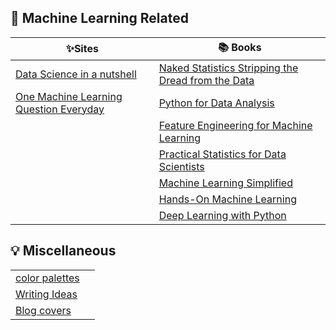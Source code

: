 ## 🤖 Machine Learning Related

| ✨Sites                                                                                                                                 | 📚 Books                                                                                                                                                                                                                                                                                                                                                                                      |
| --------------------------------------------------------------------------------------------------------------------------------------- | --------------------------------------------------------------------------------------------------------------------------------------------------------------------------------------------------------------------------------------------------------------------------------------------------------------------------------------------------------------------------------------------- |
| [Data Science in a nutshell](https://thesundayorg.notion.site/thesundayorg/Data-Science-in-a-Nutshell-51994c522d6c4100983ef6fa466d58e0) | [Naked Statistics Stripping the Dread from the Data](https://www.amazon.in/Naked-Statistics-Stripping-Dread-Data/dp/039334777X)                                                                                                                                                                                                                                                               |
| [One Machine Learning Question Everyday](https://today.bnomial.com/)                                                                    | [Python for Data Analysis](https://www.amazon.in/Python-Data-Analysis-Wrangling-Grayscale/dp/9355421907/ref=sr_1_1?keywords=wes+mckinney&qid=1665552574&qu=eyJxc2MiOiIxLjAyIiwicXNhIjoiMS4yNCIsInFzcCI6IjAuMDAifQ%3D%3D&s=books&sprefix=wes+m%2Cstripbooks%2C623&sr=1-1)                                                                                                                      |
|                                                                                                                                         | [Feature Engineering for Machine Learning](https://www.oreilly.com/library/view/feature-engineering-for/9781491953235/)                                                                                                                                                                                                                                                                       |
|                                                                                                                                         | [Practical Statistics for Data Scientists](https://www.amazon.in/Practical-Statistics-Data-Scientists-Essential/dp/8194435005/ref=sr_1_3?crid=SSD24PPSUXYO&keywords=statistics+python&qid=1665552629&qu=eyJxc2MiOiIzLjE4IiwicXNhIjoiMi4yMiIsInFzcCI6IjAuMDAifQ%3D%3D&s=books&sprefix=statistics+pytho%2Cstripbooks%2C423&sr=1-3)                                                              |
|                                                                                                                                         | [Machine Learning Simplified](https://themlsbook.com/)                                                                                                                                                                                                                                                                                                                                        |
|                                                                                                                                         | [Hands-On Machine Learning](https://www.amazon.in/Hands-Machine-Learning-Scikit-Learn-Tensor/dp/9352139054/ref=pd_bxgy_img_sccl_1/260-4532565-3064066?pd_rd_w=qNUUc&content-id=amzn1.sym.d68c4347-8b80-4998-9474-4671a1e32e96&pf_rd_p=d68c4347-8b80-4998-9474-4671a1e32e96&pf_rd_r=C217VWQEJEQ4JSSKMJYS&pd_rd_wg=mPuTb&pd_rd_r=8713c0d7-462c-4d95-ad9b-30a2edaf8aa2&pd_rd_i=9352139054&psc=1) |
|                                                                                                                                         | [Deep Learning with Python](https://www.amazon.in/Learning-Python-Second-Fran%C3%A7ois-Chollet/dp/1617296864/ref=sr_1_5?crid=YOKHR7HTXPUN&keywords=deep+learning&qid=1665552746&qu=eyJxc2MiOiI0LjQ4IiwicXNhIjoiNC4wNiIsInFzcCI6IjMuMTkifQ%3D%3D&s=books&sprefix=deep+learni%2Cstripbooks%2C444&sr=1-5)                                                                                        |

## 💡 Miscellaneous

|                                                        |     |
| ------------------------------------------------------ | --- |
| [color palettes](https://coolors.co/palettes/trending) |     |
| [Writing Ideas](https://www.descriptionari.com/)       |     |
| [Blog covers](https://coverview.vercel.app/)           |     |
